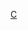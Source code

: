 {{Userbox
  |border-c = #0071c5
  |border-s = 1
  |id-c = #FFFFFF
  |id-s = 10
  |info-c = #0071c5
  |info-s = 10
  |info-fc = #fff
  |id = [[File:Intel logo (2020, light blue).svg|60px]]
  |info = 這個用戶是'''[[英特尔|<span style="color: #fff;">英特爾</span>]]'''的使用者。
  |usercategory=使用英特爾處理器的維基人
}}
<noinclude>[[Category:硬件用戶框模板|C]]</noinclude>